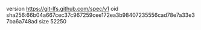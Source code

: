 version https://git-lfs.github.com/spec/v1
oid sha256:66b04a667cec37c967259cee172ea3b98407235556cad78e7a33e37ba6a748ad
size 52250
